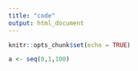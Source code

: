 ```yaml
---
title: "code"
output: html_document
---
```


```r
knitr::opts_chunk$set(echo = TRUE)
```

```r
a <- seq(0,1,100)
```
